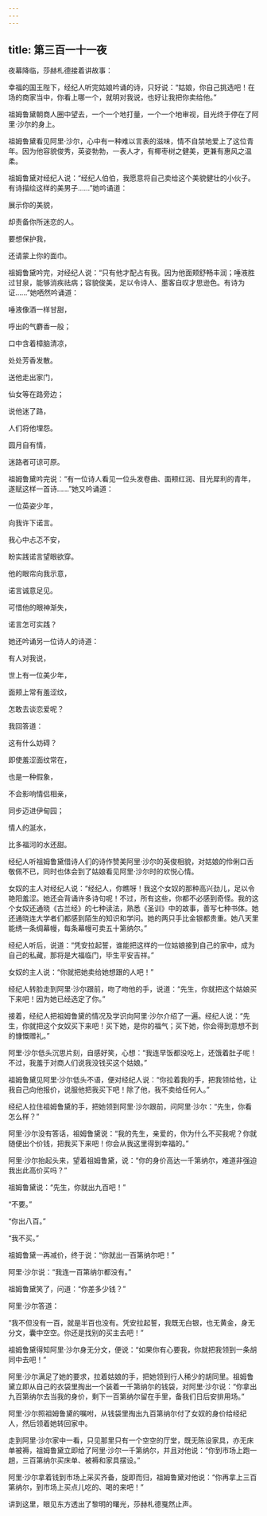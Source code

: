 ```yaml
---
---
---
```

title: 第三百一十一夜
---






夜幕降临，莎赫札德接着讲故事：





幸福的国王陛下，经纪人听完姑娘吟诵的诗，只好说：“姑娘，你自己挑选吧！在场的商家当中，你看上哪一个，就明对我说，也好让我把你卖给他。”

祖姆鲁黛朝商人圈中望去，一个一个地打量，一个一个地审视，目光终于停在了阿里·沙尔的身上。

祖姆鲁黛看见阿里·沙尔，心中有一种难以言表的滋味，情不自禁地爱上了这位青年。因为他容貌俊秀，英姿勃勃，一表人才，有椰枣树之健美，更兼有惠风之温柔。

祖姆鲁黛对经纪人说：“经纪人伯伯，我愿意将自己卖给这个美貌健壮的小伙子。有诗描绘这样的美男子……”她吟诵道：


展示你的美貌，

却责备你所迷恋的人。

要想保护我，

还请蒙上你的面巾。



祖姆鲁黛吟完，对经纪人说：“只有他才配占有我。因为他面颊舒畅丰润；唾液胜过甘泉，能够消疾祛病；容貌俊美，足以令诗人、墨客自叹才思逊色。有诗为证……”她哂然吟诵道：


唾液像酒一样甘甜，

呼出的气麝香一般；

口中含着樟脑清凉，

处处芳香发散。

送他走出家门，

仙女等在路旁边；

说他迷了路，

人们将他埋怨。

圆月自有情，

迷路者可谅可原。



祖姆鲁黛吟完说：“有一位诗人看见一位头发卷曲、面颊红润、目光犀利的青年，遂赋这样一首诗……”她又吟诵道：


一位英姿少年，

向我许下诺言。

我心中忐忑不安，

盼实践诺言望眼欲穿。

他的眼帘向我示意，

诺言诚意足见。

可惜他的眼神渐失，

诺言怎可实践？



她还吟诵另一位诗人的诗道：


有人对我说，

世上有一位美少年，

面颊上常有羞涩纹，

怎敢去谈恋爱呢？

我回答道：

这有什么妨碍？

即使羞涩面纹常在，

也是一种假象，

不会影响情侣相亲，

同步迈进伊甸园；

情人的涎水，

比多福河的水还甜。



经纪人听祖姆鲁黛借诗人们的诗作赞美阿里·沙尔的英俊相貌，对姑娘的伶俐口舌敬佩不已，同时也体会到了姑娘看见阿里·沙尔时的欢悦心情。

女奴的主人对经纪人说：“经纪人，你瞧呀！我这个女奴的那种高兴劲儿，足以令艳阳羞涩。她还会背诵许多诗句呢！不过，所有这些，你都不必感到奇怪。我的这个女奴还通晓《古兰经》的七种读法，熟悉《圣训》中的故事，善写七种书体。她还通晓连大学者们都感到陌生的知识和学问。她的两只手比金银都贵重。她八天里能绣一条绸幕幔，每条幕幔可卖五十第纳尔。”

经纪人听后，说道：“凭安拉起誓，谁能把这样的一位姑娘接到自己的家中，成为自己的私藏，那将是大福临门，毕生平安吉祥。”

女奴的主人说：“你就把她卖给她想跟的人吧！”

经纪人转脸走到阿里·沙尔跟前，吻了吻他的手，说道：“先生，你就把这个姑娘买下来吧！因为她已经选定了你。”

接着，经纪人把祖姆鲁黛的情况及学识向阿里·沙尔介绍了一遍。经纪人说：“先生，你就把这个女奴买下来吧！买下她，是你的福气；买下她，你会得到意想不到的慷慨赠礼。”

阿里·沙尔低头沉思片刻，自感好笑，心想：“我连早饭都没吃上，还饿着肚子呢！不过，我羞于对商人们说我没钱买这个姑娘。”

祖姆鲁黛见阿里·沙尔低头不语，便对经纪人说：“你拉着我的手，把我领给他，让我自己向他报价，说服他把我买下吧！除了他，我不卖给任何人。”

经纪人拉住祖姆鲁黛的手，把她领到阿里·沙尔跟前，问阿里·沙尔：“先生，你看怎么样？”

阿里·沙尔没有答话，祖姆鲁黛说：“我的先生，亲爱的，你为什么不买我呢？你就随便出个价钱，把我买下来吧！你会从我这里得到幸福的。”

阿里·沙尔抬起头来，望着祖姆鲁黛，说：“你的身价高达一千第纳尔，难道非强迫我出此高价买吗？”

祖姆鲁黛说：“先生，你就出九百吧！”

“不要。”

“你出八百。”

“我不买。”

祖姆鲁黛一再减价，终于说：“你就出一百第纳尔吧！”

阿里·沙尔说：“我连一百第纳尔都没有。”

祖姆鲁黛笑了，问道：“你差多少钱？”

阿里·沙尔答道：

“我不但没有一百，就是半百也没有。凭安拉起誓，我既无白银，也无黄金，身无分文，囊中空空。你还是找别的买主去吧！”

祖姆鲁黛得知阿里·沙尔身无分文，便说：“如果你有心要我，你就把我领到一条胡同中去吧！”

阿里·沙尔满足了她的要求，拉着姑娘的手，把她领到行人稀少的胡同里。祖姆鲁黛立即从自己的衣袋里掏出一个装着一千第纳尔的钱袋，对阿里·沙尔说：“你拿出九百第纳尔去当我的身价，剩下一百第纳尔留在手里，备我们日后安排用场。”

阿里·沙尔照祖姆鲁黛的嘱咐，从钱袋里掏出九百第纳尔付了女奴的身价给经纪人，然后领着她转回家中。

走到阿里·沙尔家中一看，只见那里只有一个空空的厅堂，既无陈设家具，亦无床单被褥，祖姆鲁黛立即给了阿里·沙尔一千第纳尔，并且对他说：“你到市场上跑一趟，三百第纳尔买床单、被褥和家具摆设。”

阿里·沙尔拿着钱到市场上采买齐备，旋即而归，祖姆鲁黛对他说：“你再拿上三百第纳尔，到市场上买点儿吃的、喝的来吧！”





讲到这里，眼见东方透出了黎明的曙光，莎赫札德戛然止声。